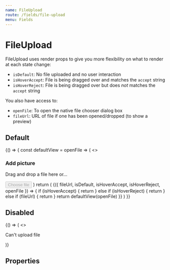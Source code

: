 ```yaml
---
name: FileUpload
route: /fields/file-upload
menu: Fields
---
```




# FileUpload

FileUpload uses render props to give you more flexibility on what to render at each state change:

- `isDefault`: No file uploaded and no user interaction
- `isHoverAccept`: File is being dragged over and matches the `accept` string
- `isHoverReject`: File is being dragged over but does _not_ matches the `accept` string

You also have access to:

- `openFile`: To open the native file chooser dialog box
- `fileUrl`: URL of file if one has been opened/dropped (to show a preview)

## Default

<Playground>
  {() => {
    const defaultView = openFile => (
      <>
        <h3>Add picture</h3>
        <p>Drag and drop a file here or…</p>
        <Button disabled={disabled} onClick={openFile} type="button">
          Choose file
        </Button>
      </>
    )
    return (
      <FileUpload
        label="Avatar"
        hint="Files must be <200MB"
        disabled={disabled}
        required
        onChange={console.debug}
        onAddFile={console.debug}
        onRemoveFile={console.debug}
        onError={console.error}
      >
        {({ fileUrl, isDefault, isHoverAccept, isHoverReject, openFile }) => {
          if (isHoverAccept) {
            return <Icon name="positive" />
          } else if (isHoverReject) {
            return <Icon name="negative" />
          } else if (fileUrl) {
            return <FilePreviewImage src={fileUrl} />
          }
          return defaultView(openFile)
        }}
      </FileUpload>
    )
  }}
</Playground>

## Disabled

<Playground>
  <FileUpload disabled>
    {() => (
      <>
        <Icon name="negative" />
        <p>Can't upload file</p>
      </>
    )}
  </FileUpload>
</Playground>

## Properties

<Props of={FileUpload} />
